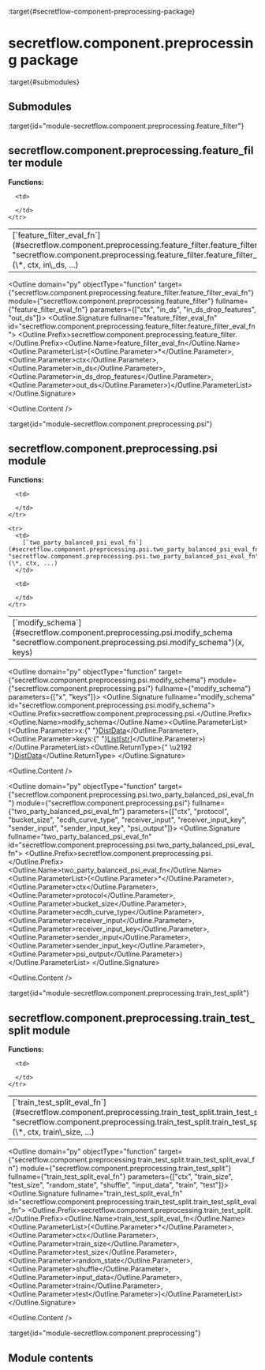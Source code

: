 :target{#secretflow-component-preprocessing-package}

# secretflow\.component.preprocessing package

:target{#submodules}

## Submodules

:target{id="module-secretflow.component.preprocessing.feature_filter"}

## secretflow\.component.preprocessing.feature\_filter module

<strong>Functions:</strong>

<table>
  <tbody>
    <tr>
      <td>
        [`feature_filter_eval_fn`](#secretflow.component.preprocessing.feature_filter.feature_filter_eval_fn "secretflow.component.preprocessing.feature_filter.feature_filter_eval_fn")(\*, ctx, in\_ds, ...)
      </td>

      <td>

      </td>
    </tr>
  </tbody>
</table>

<Outline domain="py" objectType="function" target={"secretflow.component.preprocessing.feature_filter.feature_filter_eval_fn"} module={"secretflow.component.preprocessing.feature_filter"} fullname={"feature_filter_eval_fn"} parameters={["ctx", "in_ds", "in_ds_drop_features", "out_ds"]}>
  <Outline.Signature fullname="feature_filter_eval_fn" id="secretflow.component.preprocessing.feature_filter.feature_filter_eval_fn">
    <Outline.Prefix>secretflow\.component.preprocessing.feature\_filter.</Outline.Prefix><Outline.Name>feature\_filter\_eval\_fn</Outline.Name><Outline.ParameterList><span>(</span><Outline.Parameter><span>\*</span></Outline.Parameter>, <Outline.Parameter><span className="name">ctx</span></Outline.Parameter>, <Outline.Parameter><span className="name">in\_ds</span></Outline.Parameter>, <Outline.Parameter><span className="name">in\_ds\_drop\_features</span></Outline.Parameter>, <Outline.Parameter><span className="name">out\_ds</span></Outline.Parameter><span>)</span></Outline.ParameterList>
  </Outline.Signature>

  <Outline.Content />
</Outline>

:target{id="module-secretflow.component.preprocessing.psi"}

## secretflow\.component.preprocessing.psi module

<strong>Functions:</strong>

<table>
  <tbody>
    <tr>
      <td>
        [`modify_schema`](#secretflow.component.preprocessing.psi.modify_schema "secretflow.component.preprocessing.psi.modify_schema")(x, keys)
      </td>

      <td>

      </td>
    </tr>

    <tr>
      <td>
        [`two_party_balanced_psi_eval_fn`](#secretflow.component.preprocessing.psi.two_party_balanced_psi_eval_fn "secretflow.component.preprocessing.psi.two_party_balanced_psi_eval_fn")(\*, ctx, ...)
      </td>

      <td>

      </td>
    </tr>
  </tbody>
</table>

<Outline domain="py" objectType="function" target={"secretflow.component.preprocessing.psi.modify_schema"} module={"secretflow.component.preprocessing.psi"} fullname={"modify_schema"} parameters={["x", "keys"]}>
  <Outline.Signature fullname="modify_schema" id="secretflow.component.preprocessing.psi.modify_schema">
    <Outline.Prefix>secretflow\.component.preprocessing.psi.</Outline.Prefix><Outline.Name>modify\_schema</Outline.Name><Outline.ParameterList><span>(</span><Outline.Parameter><span className="name">x</span><span>:</span><span>{" "}</span><span className="name">[DistData](secretflow.protos.protos.component.mdx#secretflow.protos.component.data_pb2.DistData "secretflow.protos.component.data_pb2.DistData")</span></Outline.Parameter>, <Outline.Parameter><span className="name">keys</span><span>:</span><span>{" "}</span><span className="name">[List](https://docs.python.org/3/library/typing.html#typing.List "（在 Python v3.11）")<span>\[</span>[str](https://docs.python.org/3/library/stdtypes.html#str "（在 Python v3.11）")<span>]</span></span></Outline.Parameter><span>)</span></Outline.ParameterList><Outline.ReturnType><span>{" \u2192 "}</span>[DistData](secretflow.protos.protos.component.mdx#secretflow.protos.component.data_pb2.DistData "secretflow.protos.component.data_pb2.DistData")</Outline.ReturnType>
  </Outline.Signature>

  <Outline.Content />
</Outline>

<Outline domain="py" objectType="function" target={"secretflow.component.preprocessing.psi.two_party_balanced_psi_eval_fn"} module={"secretflow.component.preprocessing.psi"} fullname={"two_party_balanced_psi_eval_fn"} parameters={["ctx", "protocol", "bucket_size", "ecdh_curve_type", "receiver_input", "receiver_input_key", "sender_input", "sender_input_key", "psi_output"]}>
  <Outline.Signature fullname="two_party_balanced_psi_eval_fn" id="secretflow.component.preprocessing.psi.two_party_balanced_psi_eval_fn">
    <Outline.Prefix>secretflow\.component.preprocessing.psi.</Outline.Prefix><Outline.Name>two\_party\_balanced\_psi\_eval\_fn</Outline.Name><Outline.ParameterList><span>(</span><Outline.Parameter><span>\*</span></Outline.Parameter>, <Outline.Parameter><span className="name">ctx</span></Outline.Parameter>, <Outline.Parameter><span className="name">protocol</span></Outline.Parameter>, <Outline.Parameter><span className="name">bucket\_size</span></Outline.Parameter>, <Outline.Parameter><span className="name">ecdh\_curve\_type</span></Outline.Parameter>, <Outline.Parameter><span className="name">receiver\_input</span></Outline.Parameter>, <Outline.Parameter><span className="name">receiver\_input\_key</span></Outline.Parameter>, <Outline.Parameter><span className="name">sender\_input</span></Outline.Parameter>, <Outline.Parameter><span className="name">sender\_input\_key</span></Outline.Parameter>, <Outline.Parameter><span className="name">psi\_output</span></Outline.Parameter><span>)</span></Outline.ParameterList>
  </Outline.Signature>

  <Outline.Content />
</Outline>

:target{id="module-secretflow.component.preprocessing.train_test_split"}

## secretflow\.component.preprocessing.train\_test\_split module

<strong>Functions:</strong>

<table>
  <tbody>
    <tr>
      <td>
        [`train_test_split_eval_fn`](#secretflow.component.preprocessing.train_test_split.train_test_split_eval_fn "secretflow.component.preprocessing.train_test_split.train_test_split_eval_fn")(\*, ctx, train\_size, ...)
      </td>

      <td>

      </td>
    </tr>
  </tbody>
</table>

<Outline domain="py" objectType="function" target={"secretflow.component.preprocessing.train_test_split.train_test_split_eval_fn"} module={"secretflow.component.preprocessing.train_test_split"} fullname={"train_test_split_eval_fn"} parameters={["ctx", "train_size", "test_size", "random_state", "shuffle", "input_data", "train", "test"]}>
  <Outline.Signature fullname="train_test_split_eval_fn" id="secretflow.component.preprocessing.train_test_split.train_test_split_eval_fn">
    <Outline.Prefix>secretflow\.component.preprocessing.train\_test\_split.</Outline.Prefix><Outline.Name>train\_test\_split\_eval\_fn</Outline.Name><Outline.ParameterList><span>(</span><Outline.Parameter><span>\*</span></Outline.Parameter>, <Outline.Parameter><span className="name">ctx</span></Outline.Parameter>, <Outline.Parameter><span className="name">train\_size</span></Outline.Parameter>, <Outline.Parameter><span className="name">test\_size</span></Outline.Parameter>, <Outline.Parameter><span className="name">random\_state</span></Outline.Parameter>, <Outline.Parameter><span className="name">shuffle</span></Outline.Parameter>, <Outline.Parameter><span className="name">input\_data</span></Outline.Parameter>, <Outline.Parameter><span className="name">train</span></Outline.Parameter>, <Outline.Parameter><span className="name">test</span></Outline.Parameter><span>)</span></Outline.ParameterList>
  </Outline.Signature>

  <Outline.Content />
</Outline>

:target{id="module-secretflow.component.preprocessing"}

## Module contents
